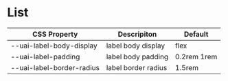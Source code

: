 
<Meta title="Components/Kanban/Label/Css Variables" />

# List

| CSS Property              | Descripiton         | Default     |
| ------------------------- | ------------------- | ----------- |
| --uai-label-body-display  | label body display  | flex        |
| --uai-label-padding       | label body padding  | 0.2rem 1rem |
| --uai-label-border-radius | label border radius | 1.5rem      |
